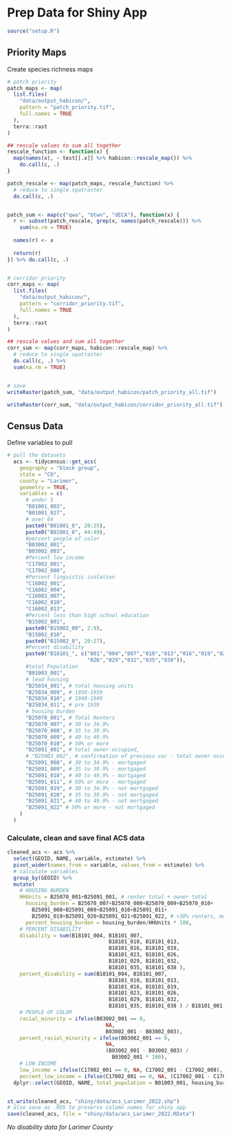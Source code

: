 # Prep Data for Shiny App

```r
source("setup.R")
```

## Priority Maps

Create species richness maps

```r
# patch priority
patch_maps <- map(
  list.files(
    "data/output_habicon/",
    pattern = "patch_priority.tif",
    full.names = TRUE
  ),
  terra::rast
)

## rescale values to sum all together
rescale_function <- function(x) {
  map(names(x), ~ test[[.x]] %>% habicon::rescale_map()) %>% 
    do.call(c, .)
}

patch_rescale <- map(patch_maps, rescale_function) %>%
  # reduce to single spatraster
  do.call(c, .)


patch_sum <- map(c("qwa", "btwn", "dECA"), function(x) {
  r <- subset(patch_rescale, grep(x, names(patch_rescale))) %>%
    sum(na.rm = TRUE)
  
  names(r) <- x
  
  return(r)
}) %>% do.call(c, .)


# corridor priority
corr_maps <- map(
  list.files(
    "data/output_habicon/",
    pattern = "corridor_priority.tif",
    full.names = TRUE
  ),
  terra::rast
)

## rescale values and sum all together
corr_sum <- map(corr_maps, habicon::rescale_map) %>%
  # reduce to single spatraster
  do.call(c, .) %>% 
  sum(na.rm = TRUE)


# save
writeRaster(patch_sum, "data/output_habicon/patch_priority_all.tif")

writeRaster(corr_sum, "data/output_habicon/corridor_priority_all.tif")
```

## Census Data

Define variables to pull

```r
# pull the datasets 
  acs <- tidycensus::get_acs(
    geography = "block group",
    state = "CO",
    county = "Larimer",
    geometry = TRUE,
    variables = c(
      # under 5
      "B01001_003",
      "B01001_027",
      # over 64
      paste0("B01001_0", 20:25),
      paste0("B01001_0", 44:49),
      #percent people of color
      "B03002_001",
      "B03002_003",
      #Percent low income
      "C17002_001",
      "C17002_008",
      #Percent linguistic isolation
      "C16002_001",
      "C16002_004",
      "C16002_007",
      "C16002_010",
      "C16002_013",
      #Percent less than high school education
      "B15002_001",
      paste0("B15002_00", 2:9),
      "B15002_010",
      paste0("B15002_0", 20:27),
      #Percent disability
      paste0("B18101_", c("001","004","007","010","013","016","019","023",
                          "026","029","032","035","038")),
      #total Population
      "B01003_001",
      # lead housing 
      "B25034_001", # total housing units 
      "B25034_009", # 1950-1959
      "B25034_010", # 1940-1949
      "B25034_011", # pre 1939
      # housing burden
      "B25070_001", # Total Renters
      "B25070_007", # 30 to 34.9%
      "B25070_008", # 35 to 39.9%
      "B25070_009", # 40 to 49.9%
      "B25070_010", # 50% or more
      "B25091_001", # total owner-occupied,
      # "B25003_002", # confirmation of previous var - total owner occupied,
      "B25091_008", # 30 to 34.9% - mortgaged
      "B25091_009", # 35 to 39.9% - mortgaged
      "B25091_010", # 40 to 49.9% - mortgaged
      "B25091_011", # 50% or more - mortgaged
      "B25091_019", # 30 to 34.9% - not mortgaged
      "B25091_020", # 35 to 39.9% - not mortgaged
      "B25091_021", # 40 to 49.9% - not mortgaged
      "B25091_022" # 50% or more - not mortgaged
    )
  ) 
```

### Calculate, clean and save final ACS data

```r
cleaned_acs <- acs %>% 
  select(GEOID, NAME, variable, estimate) %>%
  pivot_wider(names_from = variable, values_from = estimate) %>% 
  # calculate variables
  group_by(GEOID) %>% 
  mutate(
    # HOUSING BURDEN
    HHUnits = B25070_001+B25091_001, # renter total + owner total
      housing_burden = B25070_007+B25070_008+B25070_009+B25070_010+
        B25091_008+B25091_009+B25091_010+B25091_011+
        B25091_019+B25091_020+B25091_021+B25091_022, # >30% renters, mortgaged, nonmortgaged
      percent_housing_burden = housing_burden/HHUnits * 100,
    # PERCENT DISABILITY
    disability = sum(B18101_004, B18101_007,
                                 B18101_010, B18101_013,
                                 B18101_016, B18101_019,
                                 B18101_023, B18101_026,
                                 B18101_029, B18101_032,
                                 B18101_035, B18101_038 ),
    percent_disability = sum(B18101_004, B18101_007,
                                 B18101_010, B18101_013,
                                 B18101_016, B18101_019,
                                 B18101_023, B18101_026,
                                 B18101_029, B18101_032,
                                 B18101_035, B18101_038 ) / B18101_001,
    # PEOPLE OF COLOR
    racial_minority = ifelse(B03002_001 == 0,
                                NA,
                                B03002_001 - B03002_003),
    percent_racial_minority = ifelse(B03002_001 == 0,
                                NA,
                                (B03002_001 - B03002_003) /
                                  B03002_001 * 100),
    # LOW INCOME
    low_income = ifelse(C17002_001 == 0, NA, C17002_001 - C17002_008),
    percent_low_income = ifelse(C17002_001 == 0, NA, (C17002_001 - C17002_008) / C17002_001 * 100)) %>% 
  dplyr::select(GEOID, NAME, total_population = B01003_001, housing_burden:percent_low_income) 


st_write(cleaned_acs, "shiny/data/acs_Larimer_2022.shp")
# also save as .RDS to preserve column names for shiny app
save(cleaned_acs, file = "shiny/data/acs_Larimer_2022.RData") 
```

*No disability data for Larimer County*
